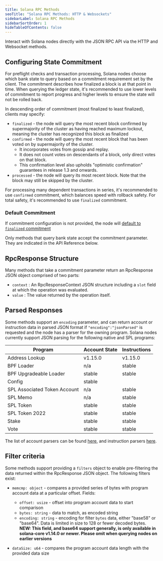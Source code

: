 ```yaml
---
title: Solana RPC Methods
seoTitle: "Solana RPC Methods: HTTP & Websockets"
sidebarLabel: Solana RPC Methods
sidebarSortOrder: 1
hideTableOfContents: false
---
```


Interact with Solana nodes directly with the JSON RPC API via the HTTP and
Websocket methods.

## Configuring State Commitment

For preflight checks and transaction processing, Solana nodes choose which bank
state to query based on a commitment requirement set by the client. The
commitment describes how finalized a block is at that point in time. When
querying the ledger state, it's recommended to use lower levels of commitment to
report progress and higher levels to ensure the state will not be rolled back.

In descending order of commitment (most finalized to least finalized), clients
may specify:

- `finalized` - the node will query the most recent block confirmed by
  supermajority of the cluster as having reached maximum lockout, meaning the
  cluster has recognized this block as finalized
- `confirmed` - the node will query the most recent block that has been voted on
  by supermajority of the cluster.
  - It incorporates votes from gossip and replay.
  - It does not count votes on descendants of a block, only direct votes on that
    block.
  - This confirmation level also upholds "optimistic confirmation" guarantees in
    release 1.3 and onwards.
- `processed` - the node will query its most recent block. Note that the block
  may still be skipped by the cluster.

For processing many dependent transactions in series, it's recommended to use
`confirmed` commitment, which balances speed with rollback safety. For total
safety, it's recommended to use `finalized` commitment.

### Default Commitment

If commitment configuration is not provided, the node will
[default to `finalized` commitment](https://github.com/anza-xyz/agave/blob/aa0922d6845e119ba466f88497e8209d1c82febc/sdk/src/commitment_config.rs#L199-L203)

Only methods that query bank state accept the commitment parameter. They are
indicated in the API Reference below.

## RpcResponse Structure

Many methods that take a commitment parameter return an RpcResponse JSON object
comprised of two parts:

- `context` : An RpcResponseContext JSON structure including a `slot` field at
  which the operation was evaluated.
- `value` : The value returned by the operation itself.

## Parsed Responses

Some methods support an `encoding` parameter, and can return account or
instruction data in parsed JSON format if `"encoding":"jsonParsed"` is requested
and the node has a parser for the owning program. Solana nodes currently support
JSON parsing for the following native and SPL programs:

| Program                      | Account State | Instructions |
| ---------------------------- | ------------- | ------------ |
| Address Lookup               | v1.15.0       | v1.15.0      |
| BPF Loader                   | n/a           | stable       |
| BPF Upgradeable Loader       | stable        | stable       |
| Config                       | stable        |              |
| SPL Associated Token Account | n/a           | stable       |
| SPL Memo                     | n/a           | stable       |
| SPL Token                    | stable        | stable       |
| SPL Token 2022               | stable        | stable       |
| Stake                        | stable        | stable       |
| Vote                         | stable        | stable       |

The list of account parsers can be found
[here](https://github.com/solana-labs/solana/blob/master/account-decoder/src/parse_account_data.rs),
and instruction parsers
[here](https://github.com/solana-labs/solana/blob/master/transaction-status/src/parse_instruction.rs).

## Filter criteria

Some methods support providing a `filters` object to enable pre-filtering the
data returned within the RpcResponse JSON object. The following filters exist:

- `memcmp: object` - compares a provided series of bytes with program account
  data at a particular offset. Fields:

  - `offset: usize` - offset into program account data to start comparison
  - `bytes: string` - data to match, as encoded string
  - `encoding: string` - encoding for filter `bytes` data, either "base58" or
    "base64". Data is limited in size to 128 or fewer decoded bytes.<br />
    **NEW: This field, and base64 support generally, is only available in
    solana-core v1.14.0 or newer. Please omit when querying nodes on earlier
    versions**

- `dataSize: u64` - compares the program account data length with the provided
  data size
